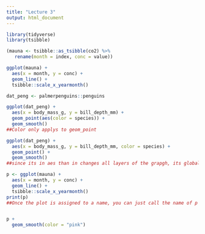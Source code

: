 ```yaml
---
title: "Lecture 3"
output: html_document
---
```


```r
library(tidyverse)
library(tsibble)
```


```r
(mauna <- tsibble::as_tsibble(co2) %>% 
   rename(month = index, conc = value))
```

```r
ggplot(mauna) +
  aes(x = month, y = conc) +
  geom_line() + 
  tsibble::scale_x_yearmonth()
```

```r
dat_peng <- palmerpenguins::penguins

ggplot(dat_peng) +
  aes(x = body_mass_g, y = bill_depth_mm) +
  geom_point(aes(color = species)) + 
  geom_smooth()
##Color only applys to geom_point
```

```r
ggplot(dat_peng) +
  aes(x = body_mass_g, y = bill_depth_mm, color = species) +
  geom_point() + 
  geom_smooth()
##since its in aes than in changes all layers of the grapgh, its global. 
```

```r
p <- ggplot(mauna) + 
  aes(x = month, y = conc) +
  geom_line() + 
  tsibble::scale_x_yearmonth()
print(p)
##Once the plot is assigned to a name, you can just call the name of p and modify it. So basically just adding to the already done foundations. 


p + 
  geom_smooth(color = "pink")
```


